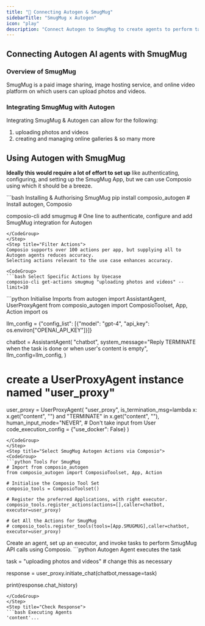 ```yaml
---
title: "🚀 Connecting Autogen & SmugMug"
sidebarTitle: "SmugMug x Autogen"
icon: "play"
description: "Connect Autogen to SmugMug to create agents to perform tasks using natural language"
---
```


## Connecting Autogen AI agents with SmugMug

### Overview of SmugMug

SmugMug is a paid image sharing, image hosting service, and online video platform on which users can upload photos and videos.

### Integrating SmugMug with Autogen

Integrating SmugMug & Autogen can allow for the following:

1. uploading photos and videos
2. creating and managing online galleries
& so many more

## Using Autogen with SmugMug

<Steps>
<Step title="Setting Up the Environment">

**Ideally this would require a lot of effort to set up** like authenticating, configuring, and setting up the SmugMug App, but we can use Composio using which it should be a breeze.

<CodeGroup>
```bash Installing & Authorising SmugMug
pip install composio_autogen # Install autogen, Composio 

composio-cli add smugmug # One line to authenticate, configure and add SmugMug integration for Autogen
```
</CodeGroup>
</Step>
<Step title="Filter Actions">
Composio supports over 100 actions per app, but supplying all to Autogen agents reduces accuracy.
Selecting actions relevant to the use case enhances accuracy.

<CodeGroup>
```bash Select Specific Actions by Usecase
composio-cli get-actions smugmug "uploading photos and videos" --limit=10
```
</CodeGroup>

</Step>
<Step title="Import Base Packages">

<CodeGroup>
```python Initialise Imports
from autogen import AssistantAgent, UserProxyAgent
from composio_autogen import ComposioToolset, App, Action
import os

llm_config = {"config_list": [{"model": "gpt-4", "api_key": os.environ["OPENAI_API_KEY"]}]}

chatbot = AssistantAgent(
    "chatbot",
    system_message="Reply TERMINATE when the task is done or when user's content is empty",
    llm_config=llm_config,
)

# create a UserProxyAgent instance named "user_proxy"
user_proxy = UserProxyAgent(
    "user_proxy",
    is_termination_msg=lambda x: x.get("content", "") and "TERMINATE" in x.get("content", ""),
    human_input_mode="NEVER", # Don't take input from User
    code_execution_config = {"use_docker": False}
)
```
</CodeGroup>
</Step>
<Step title="Select SmugMug Autogen Actions via Composio">
<CodeGroup>
```python Tools For SmugMug
# Import from composio_autogen
from composio_autogen import ComposioToolset, App, Action

# Initialise the Composio Tool Set
composio_tools = ComposioToolset()

# Register the preferred Applications, with right executor. 
composio_tools.register_actions(actions=[],caller=chatbot, executor=user_proxy)

# Get All the Actions for SmugMug
# composio_tools.register_tools(tools=[App.SMUGMUG],caller=chatbot, executor=user_proxy) 
```
</CodeGroup>
</Step>
<Step title="Execute the Agent">
Create an agent, set up an executor, and invoke tasks to perform SmugMug API calls using Composio. 
<CodeGroup>
```python Autogen Agent executes the task

task = "uploading photos and videos" # change this as necessary

response = user_proxy.initiate_chat(chatbot,message=task)

print(response.chat_history)
```
</CodeGroup>
</Step>
<Step title="Check Response">
```bash Executing Agents
'content'...
```
</Step>
</Steps>
